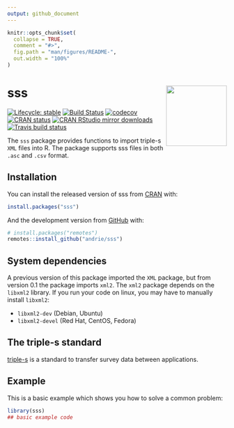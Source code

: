 ```yaml
---
output: github_document
---
```


<!-- README.md is generated from README.Rmd. Please edit that file -->

```r
knitr::opts_chunk$set(
  collapse = TRUE,
  comment = "#>",
  fig.path = "man/figures/README-",
  out.width = "100%"
)
```

# sss <img src='man/figures/logo.png' align="right" height="139" />

<!-- badges: start -->
[![Lifecycle: stable](https://img.shields.io/badge/lifecycle-stable-brightgreen.svg)](https://www.tidyverse.org/lifecycle/#stable)
[![Build Status](https://travis-ci.org/andrie/sss.svg?branch=dev)](https://travis-ci.org/andrie/sss)
[![codecov](https://codecov.io/gh/andrie/sss/branch/dev/graph/badge.svg)](https://codecov.io/gh/andrie/sss)
[![CRAN status](https://www.r-pkg.org/badges/version/sss)](https://CRAN.R-project.org/package=sss)
[![CRAN RStudio mirror downloads](http://cranlogs.r-pkg.org/badges/sss)](http://www.r-pkg.org/pkg/secret)
[![Travis build status](https://travis-ci.org/andrie/sss.svg?branch=master)](https://travis-ci.org/andrie/sss)

<!-- badges: end -->

The `sss` package provides functions to import triple-s `XML` files into R.  The package supports sss files in both `.asc` and `.csv` format.


## Installation

You can install the released version of sss from [CRAN](https://CRAN.R-project.org) with:

``` r
install.packages("sss")
```

And the development version from [GitHub](https://github.com/) with:

``` r
# install.packages("remotes")
remotes::install_github("andrie/sss")
```

## System dependencies

A previous version of this package imported the `XML` package, but from version 0.1 the package imports `xml2`. The `xml2` package depends on the `libxml2` library.  If you run your code on linux, you may have to manually install `libxml2`:

* `libxml2-dev` (Debian, Ubuntu)
* `libxml2-devel` (Red Hat, CentOS, Fedora)


## The triple-s standard

[triple-s](http://www.triple-s.org/) is a standard to transfer survey data between applications.


## Example

This is a basic example which shows you how to solve a common problem:

```r
library(sss)
## basic example code
```

